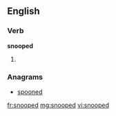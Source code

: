 ==English==

===Verb===
'''snooped'''

# {{past of|[[snoop]]}}

===Anagrams===
* [[spooned#English|spooned]]

[[fr:snooped]]
[[mg:snooped]]
[[vi:snooped]]